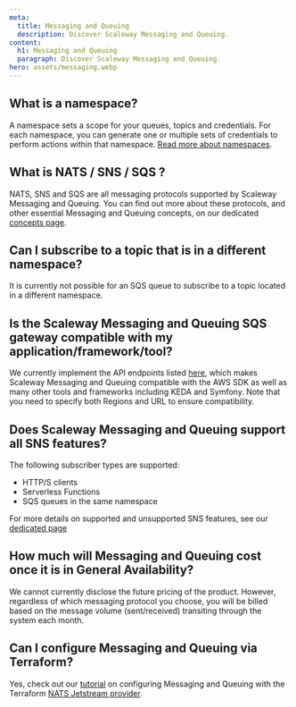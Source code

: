 ```yaml
---
meta:
  title: Messaging and Queuing
  description: Discover Scaleway Messaging and Queuing.
content:
  h1: Messaging and Queuing
  paragraph: Discover Scaleway Messaging and Queuing.
hero: assets/messaging.webp
---
```


## What is a namespace?

A namespace sets a scope for your queues, topics and credentials. For each namespace, you can generate one or multiple sets of credentials to perform actions within that namespace. [Read more about namespaces](/serverless/messaging/concepts/#namespace).

## What is NATS / SNS / SQS ?

NATS, SNS and SQS are all messaging protocols supported by Scaleway Messaging and Queuing. You can find out more about these protocols, and other essential Messaging and Queuing concepts, on our dedicated [concepts page](/serverless/messaging/concepts/).

## Can I subscribe to a topic that is in a different namespace?

It is currently not possible for an SQS queue to subscribe to a topic located in a different namespace.

## Is the Scaleway Messaging and Queuing SQS gateway compatible with my application/framework/tool?

We currently implement the API endpoints listed [here](/serverless/messaging/reference-content/sqs-support/), which makes Scaleway Messaging and Queuing compatible with the AWS SDK as well as many other tools and frameworks including KEDA and Symfony. Note that you need to specify both Regions and URL to ensure compatibility.

## Does Scaleway Messaging and Queuing support all SNS features?

The following subscriber types are supported:
- HTTP/S clients
- Serverless Functions
- SQS queues in the same namespace

For more details on supported and unsupported SNS features, see our [dedicated page](/serverless/messaging/reference-content/sns-support/)

## How much will Messaging and Queuing cost once it is in General Availability?

We cannot currently disclose the future pricing of the product. However, regardless of which messaging protocol you choose, you will be billed based on the message volume (sent/received) transiting through the system each month.

## Can I configure Messaging and Queuing via Terraform?

Yes, check out our [tutorial](https://registry.terraform.io/providers/scaleway/scaleway/latest/docs/guides/mnq_with_nats_terraform_provider) on configuring Messaging and Queuing with the Terraform [NATS Jetstream provider](https://registry.terraform.io/providers/nats-io/jetstream/latest/docs).

